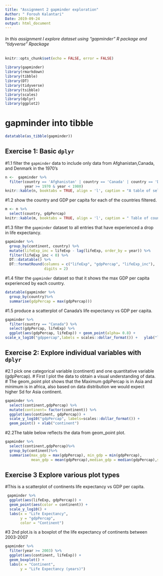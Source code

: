 ```yaml
---
title: "Assignment 2 gapminder exploration" 
Author: " Forouh Kalantari"
Date: 2019-09-24
output: html_document
---
```

###### In this assignment I explore dataset using "gapminder" R package and "tidyverse" Rpackage 

```r
knitr::opts_chunk$set(echo = FALSE, error = FALSE)
```

```r
library(gapminder) 
library(rmarkdown)
library(tibble)
library(DT)
library(tidyverse)
library(tsibble)
library(scales)
library(dplyr)
library(ggplot2)
```

# gapminder into tibble 

```r
datatable(as_tibble(gapminder)) 
```

## Exercise 1: Basic `dplyr`

#1.1 filter the `gapminder` data to include only data from Afghanistan,Canada, and Denmark in the 1970's

```r
n <-  gapminder %>%
  filter(country == 'Afghanistan' | country == 'Canada' | country == 'Denmark',
         year >= 1970 & year < 1980)
knitr::kable(n, booktabs = TRUE, align = 'l', caption = "A table of select countries in 1970s ") 

```

#1.2 show the country and GDP per capita for each of the countries filtered.


```r
m <- n %>%
  select(country, gdpPercap)
knitr::kable(m, booktabs = TRUE, align = 'l', caption = " Table of country and  gdp ") 
```

#1.3 filter the `gapminder` dataset to all entries that have experienced a drop in life expectancy.


```r
gapminder %>%
  group_by(continent, country) %>%
  mutate(lifeExp_inc = lifeExp - lag(lifeExp, order_by = year)) %>%
  filter(lifeExp_inc < 0) %>%
  DT::datatable() %>%
  DT::formatRound(columns = c("lifeExp", "gdpPercap", "lifeExp_inc"),
                  digits = 2)


```

#1.4 filter the `gapminder` dataset so that it shows the max GDP per capita experienced by each country.


```r
datatable(gapminder %>%
  group_by(country)%>% 
  summarise(gdpPercap = max(gdpPercap)))
```

#1.5 produce a scatterplot of Canada's life expectancy vs GDP per capita.

```r
gapminder %>% 
  filter(country == "Canada") %>%
  select(gdpPercap, lifeExp) %>%
  ggplot(aes(gdpPercap, lifeExp)) + geom_point(alpha= 0.8) + 
scale_x_log10("gdppercap",labels = scales::dollar_format()) +   ylab("life Expectancy") 

```

## Exercise 2: Explore individual variables with `dplyr`

#2.1 pick one categorical variable (continent) and one quantitative variable (gdpPercap). 
# First I plot the data to obtain a visual understanding of data.
# The geom_point plot shows that the Maximum gdpPercap is in Asia and minimum is in africa, also based on data distribution we would expect higher Sd for Asia continent.

```r
gapminder %>% 
  select(continent,gdpPercap) %>%
  mutate(continent= factor(continent)) %>% 
  ggplot(aes(continent, gdpPercap)) +
  scale_y_log10("gdpPercap", labels=scales::dollar_format()) +
  geom_point() + xlab("continent")
```


#2.2The table below reflects the data from geom_point plot. 

```r
gapminder %>% 
  select(continent,gdpPercap)%>%
  group_by(continent)%>%
  summarise(max_gdp = max(gdpPercap), min_gdp = min(gdpPercap), 
            mean_gdp = mean(gdpPercap),median_gdp = median(gdpPercap),sd_gdp = sd(gdpPercap))
```


## Exercise 3 Explore various plot types

#This is a scatterplot of continents life expectancy vs GDP per capita. 

```r
 gapminder %>%
  ggplot(aes(lifeExp, gdpPercap)) +
  geom_point(aes(color = continent)) +
  scale_y_log10() +
  labs(x = "Life Expectancy",
       y = "gdpPercap",
       color = "Continent")
```

#3 2nd plot.is is a boxplot of  the life expectancy of continents between 2003-2007
```r
gapminder %>%
  filter(year >= 2003) %>%
  ggplot(aes(continent, lifeExp)) +
  geom_boxplot() +
  labs(x = "Continent",
       y = "Life Expectancy (years)")
```
